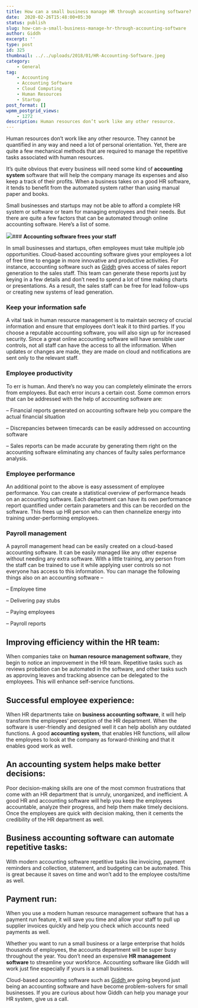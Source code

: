 ```yaml
---
title: How can a small business manage HR through accounting software? 
date:  2020-02-26T15:48:00+05:30 
status: publish
slug: how-can-a-small-business-manage-hr-through-accounting-software
author: Giddh
excerpt: ''
type: post
id: 325
thumbnail: ../../uploads/2018/01/HR-Accounting-Software.jpeg
category:
    - General
tag:
    - Accounting
    - Accounting Software
    - Cloud Computing
    - Human Resources
    - Startup
post_format: []
wpmm_postgrid_views:
    - 1272
description: Human resources don’t work like any other resource.
---
```

Human resources don’t work like any other resource. They cannot be quantified in any way and need a lot of personal orientation. Yet, there are quite a few mechanical methods that are required to manage the repetitive tasks associated with human resources.

It’s quite obvious that every business will need some kind of **accounting system** software that will help the company manage its expenses and also keep a track of their profits. When a business takes on a good HR software, it tends to benefit from the automated system rather than using manual paper and books.

Small businesses and startups may not be able to afford a complete HR system or software or team for managing employees and their needs. But there are quite a few factors that can be automated through online accounting software. Here’s a list of some.

<img class="wp-block-image size-large" src = "https://miro.medium.com/max/2112/1*ib6qNUWzNZpPzYnMBVi0VQ.jpeg" />### **Accounting software frees your staff**

In small businesses and startups, often employees must take multiple job opportunities. Cloud-based accounting software gives your employees a lot of free time to engage in more innovative and productive activities. For instance, accounting software such as [Giddh](https://giddh.com/) gives access of sales report generation to the sales staff. This team can generate these reports just by keying in a few details and don’t need to spend a lot of time making charts or presentations. As a result, the sales staff can be free for lead follow-ups or creating new systems of lead generation.

### Keep your information safe

A vital task in human resource management is to maintain secrecy of crucial information and ensure that employees don’t leak it to third parties. If you choose a reputable accounting software, you will also sign up for increased security. Since a great online accounting software will have sensible user controls, not all staff can have the access to all the information. When updates or changes are made, they are made on cloud and notifications are sent only to the relevant staff.

### Employee productivity

To err is human. And there’s no way you can completely eliminate the errors from employees. But each error incurs a certain cost. Some common errors that can be addressed with the help of accounting software are:

– Financial reports generated on accounting software help you compare the actual financial situation

– Discrepancies between timecards can be easily addressed on accounting software

– Sales reports can be made accurate by generating them right on the accounting software eliminating any chances of faulty sales performance analysis.

### Employee performance

An additional point to the above is easy assessment of employee performance. You can create a statistical overview of performance heads on an accounting software. Each department can have its own performance report quantified under certain parameters and this can be recorded on the software. This frees up HR person who can then channelize energy into training under-performing employees.

### Payroll management

A payroll management head can be easily created on a cloud-based accounting software. It can be easily managed like any other expense without needing any extra software. With a little training, any person from the staff can be trained to use it while applying user controls so not everyone has access to this information. You can manage the following things also on an accounting software –

– Employee time

– Delivering pay stubs

– Paying employees

– Payroll reports

**Improving efficiency within the HR team:**
--------------------------------------------

When companies take on **human resource management software**, they begin to notice an improvement in the HR team. Repetitive tasks such as reviews probation can be automated in the software, and other tasks such as approving leaves and tracking absence can be delegated to the employees. This will enhance self-service functions.

**Successful employee experience:**
-----------------------------------

When HR departments take on **business accounting software**, it will help transform the employees’ perception of the HR department. When the software is user-friendly and designed well it can help abolish any outdated functions. A good **accounting system**, that enables HR functions, will allow the employees to look at the company as forward-thinking and that it enables good work as well.

**An accounting system helps make better decisions:**
-----------------------------------------------------

Poor decision-making skills are one of the most common frustrations that come with an HR department that is unruly, unorganized, and inefficient. A good HR and accounting software will help you keep the employees accountable, analyze their progress, and help them make timely decisions. Once the employees are quick with decision making, then it cements the credibility of the HR department as well.

**Business accounting software can automate repetitive tasks:**
---------------------------------------------------------------

With modern accounting software repetitive tasks like invoicing, payment reminders and collection, statement, and budgeting can be automated. This is great because it saves on time and won’t add to the employee costs/time as well.

**Payment run:**
----------------

When you use a modern human resource management software that has a payment run feature, it will save you time and allow your staff to pull up supplier invoices quickly and help you check which accounts need payments as well.

Whether you want to run a small business or a large enterprise that holds thousands of employees, the accounts department will be super busy throughout the year. You don’t need an expensive **HR management software** to streamline your workforce. Accounting software like Giddh will work just fine especially if yours is a small business.

Cloud-based accounting software such as [Giddh ](https://giddh.com/)are going beyond just being an accounting software and have become problem-solvers for small businesses. If you are curious about how Giddh can help you manage your HR system, give us a call.